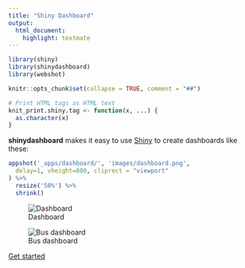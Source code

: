 ```yaml
---
title: "Shiny Dashboard"
output:
  html_document:
    highlight: textmate
---
```


```r
library(shiny)
library(shinydashboard)
library(webshot)

knitr::opts_chunk$set(collapse = TRUE, comment = "##")

# Print HTML tags as HTML text
knit_print.shiny.tag <- function(x, ...) {
  as.character(x)
}
```

<div class="text-center">
<p class="lead">
**shinydashboard** makes it easy to use [Shiny](http://shiny.rstudio.com/) to create dashboards like these:
</p>
</div>

```r
appshot('_apps/dashboard/', 'images/dashboard.png',
  delay=1, vheight=800, cliprect = "viewport"
) %>%
  resize('50%') %>%
  shrink()
```

![Dashboard](images/dashboard.png)

![Bus dashboard](images/buses.png)

<div class="text-center">
<a class="btn btn-success btn-lg" href="get_started.html" role="button">Get started
<span class="glyphicon glyphicon-arrow-right"></span>
</a>
</div>
